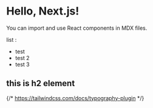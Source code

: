 # Hello, Next.js!
 
You can import and use React components in MDX files.

list : 
- test
- test 2
- test 3

## this is h2 element

{/* https://tailwindcss.com/docs/typography-plugin */}

